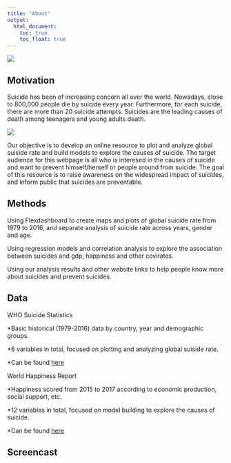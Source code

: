 ```yaml
---
title: "About"
output: 
  html_document:
    toc: true
    toc_float: true
---
```


![](./do-not-give-up.jpg)

## Motivation

Suicide has been of increasing concern all over the world. Nowadays, close to 800,000 people die by suicide every year. Furthermore, for each suicide, there are more than 20 suicide attempts. Suicides are the leading causes of death among teenagers and young adults death.

![](./teenager suicide.jpg)

Our objective is to develop an online resource to plot and analyze global suiside rate and build models to explore the causes of suicide. The target audience for this webpage is all who is interesed in the causes of suicide and want to prevent himself/herself or people around from suicide. The goal of this resource is to raise awareness on the widespread impact of suicides, and inform public that suicides are preventable.

## Methods

Using Flexdashboard to create maps and plots of global suicide rate from 1979 to 2016, and separate analysis of suicide rate across years, gender and age.

Using regression models and correlation analysis to explore the association between suicides and gdp, happiness and other covirates.

Using our analysis results and other website links to help people know more about suicides and prevent suicides.

## Data

WHO Suicide Statistics

*Basic historical (1979-2016) data by country, year and demographic groups.

*6 variables in total, focused on plotting and analyzing global suiside rate.

*Can be found [here](https://www.kaggle.com/szamil/who-suicide-statistics)

World Happiness Report

*Happiness scored from 2015 to 2017 according to economic production, social support, etc.

*12 variables in total, focused on model building to explore the causes of suicide.

*Can be found [here](https://www.kaggle.com/unsdsn/world-happiness)

## Screencast
